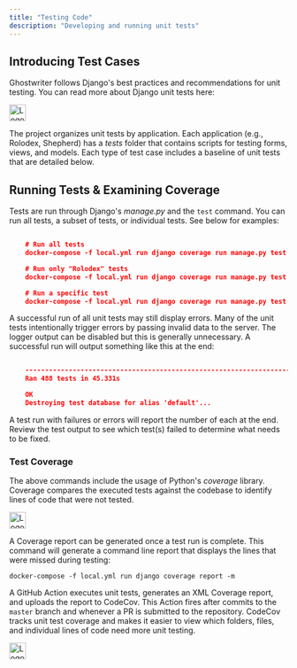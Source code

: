 ```yaml
---
title: "Testing Code"
description: "Developing and running unit tests"
---
```


## Introducing Test Cases

Ghostwriter follows Django's best practices and recommendations for unit testing. You can read more about Django unit tests here:

<CardGroup cols={1}> <Card title="Writing and running tests | Django documentation | Django" href="https://docs.djangoproject.com/en/3.2/topics/testing/overview/" > <img src="https://static.djangoproject.com/img/icon-touch.e4872c4da341.png" alt="Logo" width="30" height="30" /> </Card> </CardGroup>

The project organizes unit tests by application. Each application (e.g., Rolodex, Shepherd) has a _tests_ folder that contains scripts for testing forms, views, and models. Each type of test case includes a baseline of unit tests that are detailed below.

## Running Tests & Examining Coverage

Tests are run through Django's _manage.py_ and the `test` command. You can run all tests, a subset of tests, or individual tests. See below for examples:

```json

    # Run all tests
    docker-compose -f local.yml run django coverage run manage.py test

    # Run only "Rolodex" tests
    docker-compose -f local.yml run django coverage run manage.py test ghostwriter.rolodex.tests

    # Run a specific test
    docker-compose -f local.yml run django coverage run manage.py test ghostwriter.rolodex.tests.test_models.ClientModelTests
```
A successful run of all unit tests may still display errors. Many of the unit tests intentionally trigger errors by passing invalid data to the server. The logger output can be disabled but this is generally unnecessary. A successful run will output something like this at the end:

```json

    ----------------------------------------------------------------------
    Ran 488 tests in 45.331s

    OK
    Destroying test database for alias 'default'...
```
A test run with failures or errors will report the number of each at the end. Review the test output to see which test(s) failed to determine what needs to be fixed.

### Test Coverage

The above commands include the usage of Python's _coverage_ library. Coverage compares the executed tests against the codebase to identify lines of code that were not tested.

<CardGroup cols={1}> <Card title="Coverage.py — Coverage.py 5.5 documentation" href="https://coverage.readthedocs.io/en/coverage-5.5/" > <img src="https://coverage.readthedocs.io/favicon.ico" alt="Logo" width="30" height="30"/> </Card> </CardGroup>

A Coverage report can be generated once a test run is complete. This command will generate a command line report that displays the lines that were missed during testing:

`docker-compose -f local.yml run django coverage report -m`

A GitHub Action executes unit tests, generates an XML Coverage report, and uploads the report to CodeCov. This Action fires after commits to the `master` branch and whenever a PR is submitted to the repository. CodeCov tracks unit test coverage and makes it easier to view which folders, files, and individual lines of code need more unit testing.

<CardGroup cols={1}> <Card title="Codecov" href="https://app.codecov.io/gh/ghostmanager/Ghostwriter" > <img src="https://app.codecov.io/favicon.ico" alt="Logo" width="30" height="30" /> </Card> </CardGroup>

